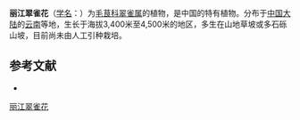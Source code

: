 {{Speciesbox
| name = 丽江翠雀花
| status = 
| status_system = 
| image =
| genus = Delphinium
| species = likiangense
| authority = Franch.
}}

'''丽江翠雀花'''（[[学名|学名]]：{{lang|la|''Delphinium likiangense''}}）为[[毛茛科|毛茛科]][[翠雀属|翠雀属]]的植物，是中国的特有植物。分布于[[中国大陆|中国大陆]]的[[云南|云南]]等地，生长于海拔3,400米至4,500米的地区，多生在山地草坡或多石砾山坡，目前尚未由人工引种栽培。

== 参考文献 ==
<div class="references-small">
* {{cite web| url =http://www.bioinfo.cn/db05/KmzwSpecies.php?action=view&id=18447| title =丽江翠雀花| work =《中国高等植物数据库全库》| publisher =中国科学院微生物研究所| author =昆明植物研究所| accessdate =2009-02-25| deadurl =yes| archiveurl =https://web.archive.org/web/20160305100531/http://www.bioinfo.cn/db05/KmzwSpecies.php?action=view&id=18447| archivedate =2016-03-05}}
</div>
{{Taxonbar|from=Q10877557}}

[[Category:翠雀属|丽江翠雀花]]


{{植物小作品}}
